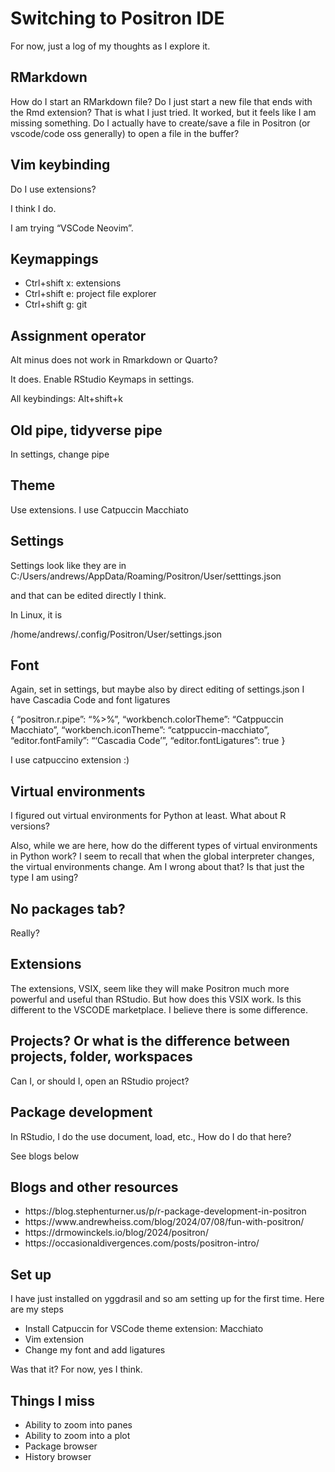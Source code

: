 # Switching to Positron IDE

For now, just a log of my thoughts as I explore it.

## RMarkdown

How do I start an RMarkdown file? Do I just start a new file that ends with the Rmd extension?
That is what I just tried. It worked, but it feels like I am missing something.
Do I actually have to create/save a file in Positron (or vscode/code oss generally) to open a file in the buffer?


## Vim keybinding

Do I use extensions? 

I think I do.

I am trying "VSCode Neovim".


## Keymappings

* Ctrl+shift x: extensions
* Ctrl+shift e: project file explorer
* Ctrl+shift g: git


## Assignment operator

Alt minus does not work in Rmarkdown or Quarto?

It does. Enable RStudio Keymaps in settings.

All keybindings: Alt+shift+k

## Old pipe, tidyverse pipe

In settings, change pipe

## Theme

Use extensions. I use Catpuccin Macchiato

## Settings

Settings look like they are in C:/Users/andrews/AppData/Roaming/Positron/User/setttings.json

and that can be edited directly I think.

In Linux, it is 

/home/andrews/.config/Positron/User/settings.json

## Font

Again, set in settings, but maybe also by direct editing of settings.json
I have Cascadia Code and font ligatures

{
    "positron.r.pipe": "%>%",
    "workbench.colorTheme": "Catppuccin Macchiato",
    "workbench.iconTheme": "catppuccin-macchiato",
    "editor.fontFamily": "'Cascadia Code'",
    "editor.fontLigatures": true
}

I use catpuccino extension :)

## Virtual environments

I figured out virtual environments for Python at least. 
What about R versions?

Also, while we are here, how do the different types of virtual environments in Python work?
I seem to recall that when the global interpreter changes, the virtual environments change.
Am I wrong about that? Is that just the type I am using?

## No packages tab?

Really?


## Extensions

The extensions, VSIX, seem like they will make Positron much more powerful and useful than RStudio.
But how does this VSIX work. Is this different to the VSCODE marketplace. I believe there is some difference.

## Projects? Or what is the difference between projects, folder, workspaces

Can I, or should I, open an RStudio project?

## Package development

In RStudio, I do the use document, load, etc., How do I do that here?

See blogs below

## Blogs and other resources

* https://blog.stephenturner.us/p/r-package-development-in-positron
* https://www.andrewheiss.com/blog/2024/07/08/fun-with-positron/
* https://drmowinckels.io/blog/2024/positron/
* https://occasionaldivergences.com/posts/positron-intro/


## Set up

I have just installed on yggdrasil and so am setting up for the first time.
Here are my steps

* Install Catpuccin for VSCode theme extension: Macchiato
* Vim extension
* Change my font and add ligatures

Was that it? For now, yes I think.

## Things I miss

* Ability to zoom into panes
* Ability to zoom into a plot
* Package browser
* History browser

